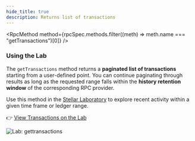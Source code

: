 ```yaml
---
hide_title: true
description: Returns list of transactions
---
```



<RpcMethod
  method={rpcSpec.methods.filter((meth) => meth.name === "getTransactions")[0]}
/>

### Using the Lab

The `getTransactions` method returns a **paginated list of transactions** starting from a user-defined point. You can continue paginating through results as long as the requested range falls within the **history retention window** of the corresponding RPC provider.

Use this method in the [Stellar Laboratory](https://laboratory.stellar.org/) to explore recent activity within a given time frame or ledger range.

👉 [View Transactions on the Lab](https://lab.stellar.org/endpoints/rpc/get-transactions?$=network$id=testnet&label=Testnet&horizonUrl=https:////horizon-testnet.stellar.org&rpcUrl=https:////soroban-testnet.stellar.org&passphrase=Test%20SDF%20Network%20/;%20September%202015;&endpoints$params$startLedger=573331;;)

![Lab: gettransactions](/assets/api/rpc/gettransactions.png)
